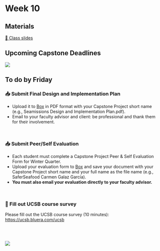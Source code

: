 # Week 10

## Materials

[📕  Class slides](https://docs.google.com/presentation/d/1Wm2RGevSkNMZ50uQs_5APvBNTrjlZNsGM2-nFI6DHAw/edit?usp=sharing)

## Upcoming Capstone Deadlines
![](/411a_winter/images/411a_2025_deadlines5.png)

## To do by Friday

### 📥 Submit Final Design and Implementation Plan
- Upload it to [Box]() in PDF format with your Capstone Project short name (e.g., Seamissions Design and Implementation Plan.pdf).
- Email to your faculty advisor and client: be professional and thank them for their involvement.

<br>

### 📥 Submit Peer/Self Evaluation
- Each student must complete a Capstone Project Peer & Self Evaluation Form for Winter Quarter. 
- Upload your evaluation form to [Box]() and save your document with your Capstone Project short name and your full name as the file name (e.g., SaferSeafood Carmen Galaz García).
- **You must also email your evaluation directly to your faculty advisor.** 

<br>

### 🤔 Fill out UCSB course survey

Please fill out the UCSB course survey  (10 minutes): [https://ucsb.bluera.com/ucsb](https://ucsb.bluera.com/ucsb)

<br>
<br>

![](/411a_winter/images/spring_break.png)